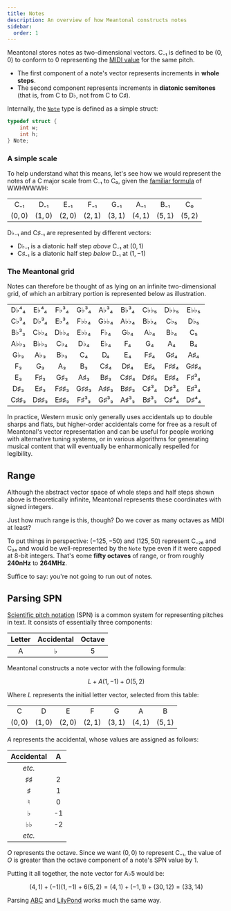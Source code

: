 ```yaml
---
title: Notes
description: An overview of how Meantonal constructs notes
sidebar:
  order: 1
---
```



Meantonal stores notes as two-dimensional vectors. C₋₁ is defined to be $(0, 0)$ to conform to 0 representing the [MIDI value](https://en.wikipedia.org/wiki/MIDI#Messages) for the same pitch.

- The first component of a note's vector represents increments in **whole steps**.
- The second component represents increments in **diatonic semitones** (that is, from C to D♭, not from C to C♯).

Internally, the [`Note`](/c/types/#note) type is defined as a simple struct:

```c
typedef struct {
    int w;
    int h;
} Note;
```


### A simple scale

To help understand what this means, let's see how we would represent the notes of a C major scale from C₋₁ to C₀, given the [familiar formula](https://en.wikipedia.org/wiki/Major_scale#Structure) of WWHWWWH:

|         |         |         |         |         |         |         |         |
| :-----: | :-----: | :-----: | :-----: | :-----: | :-----: | :-----: | :-----: |
|   C₋₁   |   D₋₁   |   E₋₁   |   F₋₁   |   G₋₁   |   A₋₁   |   B₋₁   |   C₀    |
| $(0,0)$ | $(1,0)$ | $(2,0)$ | $(2,1)$ | $(3,1)$ | $(4,1)$ | $(5,1)$ | $(5,2)$ |

<Aside>

D♭₋₁ and C♯₋₁ are represented by different vectors:

- D♭₋₁ is a diatonic half step _above_ C₋₁ at $(0,1)$
- C♯₋₁ is a diatonic half step _below_ D₋₁ at $(1,-1)$

</Aside>

### The Meantonal grid

Notes can therefore be thought of as lying on an infinite two-dimensional grid, of which an arbitrary portion is represented below as illustration.

|      |      |      |      |      |      |      |      |      |
| :--: | :--: | :--: | :--: | :--: | :--: | :--: | :--: | :--: |
| D♭⁴₄ | E♭⁴₄ | F♭³₄ | G♭³₄ | A♭³₄ | B♭³₄ | C♭♭₅ | D♭♭₅ | E♭♭₅ |
| C♭³₄ | D♭³₄ | E♭³₄ | F♭♭₄ | G♭♭₄ | A♭♭₄ | B♭♭₄ | C♭₅  | D♭₅  |
| B♭³₃ | C♭♭₄ | D♭♭₄ | E♭♭₄ | F♭₄  | G♭₄  | A♭₄  | B♭₄  |  C₅  |
| A♭♭₃ | B♭♭₃ | C♭₄  | D♭₄  | E♭₄  |  F₄  |  G₄  |  A₄  |  B₄  |
| G♭₃  | A♭₃  | B♭₃  |  C₄  |  D₄  |  E₄  | F♯₄  | G♯₄  | A♯₄  |
|  F₃  |  G₃  |  A₃  |  B₃  | C♯₄  | D♯₄  | E♯₄  | F♯♯₄ | G♯♯₄ |
|  E₃  | F♯₃  | G♯₃  | A♯₃  | B♯₃  | C♯♯₄ | D♯♯₄ | E♯♯₄ | F♯³₄ |
| D♯₃  | E♯₃  | F♯♯₃ | G♯♯₃ | A♯♯₃ | B♯♯₃ | C♯³₄ | D♯³₄ | E♯³₄ |
| C♯♯₃ | D♯♯₃ | E♯♯₃ | F♯³₃ | G♯³₃ | A♯³₃ | B♯³₃ | C♯⁴₄ | D♯⁴₄ |

In practice, Western music only generally uses accidentals up to double sharps and flats, but higher-order accidentals come for free as a result of Meantonal's vector representation and can be useful for people working with alternative tuning systems, or in various algorithms for generating musical content that will eventually be enharmonically respelled for legibility.

## Range

Although the abstract vector space of whole steps and half steps shown above is theoretically infinite, Meantonal represents these coordinates with signed integers.

Just how much range is this, though? Do we cover as many octaves as MIDI at least?

To put things in perspective: $(-125,-50)$ and $(125, 50)$ represent C₋₂₆ and C₂₄ and would be well-represented by the `Note` type even if it were capped at 8-bit integers. That's eome **fifty octaves** of range, or from roughly **240nHz** to **264MHz**.

Suffice to say: you're not going to run out of notes.

## Parsing SPN

[Scientific pitch notation](https://en.wikipedia.org/wiki/Scientific_pitch_notation) (SPN) is a common system for representing pitches in text. It consists of essentially three components:

| Letter | Accidental | Octave |
| :----: | :--------: | :----: |
|   A    |     ♭      |   5    |

Meantonal constructs a note vector with the following formula:

$$L + A(1, -1) + O(5, 2)$$

Where $L$ represents the initial letter vector, selected from this table:

|         |         |         |         |         |         |         |
| :-----: | :-----: | :-----: | :-----: | :-----: | :-----: | :-----: |
|    C    |    D    |    E    |    F    |    G    |    A    |    B    |
| $(0,0)$ | $(1,0)$ | $(2,0)$ | $(2,1)$ | $(3,1)$ | $(4,1)$ | $(5,1)$ |

$A$ represents the accidental, whose values are assigned as follows:

| Accidental |  A  |
| :--------: | :-: |
|   _etc._   |     |
|     ♯♯     |  2  |
|     ♯      |  1  |
|     ♮      |  0  |
|     ♭      | -1  |
|     ♭♭     | -2  |
|   _etc._   |     |

$O$ represents the octave. Since we want $(0, 0)$ to represent C₋₁, the value of $O$ is greater than the octave component of a note's SPN value by 1.

Putting it all together, the note vector for A♭5 would be:

$$(4,1) + (-1)(1, -1) + 6(5, 2) = (4, 1) + (-1, 1) + (30, 12) = (33, 14)$$

Parsing [ABC](https://notabc.app/abc/basics/) and [LilyPond](https://lilypond.org/) works much the same way.
